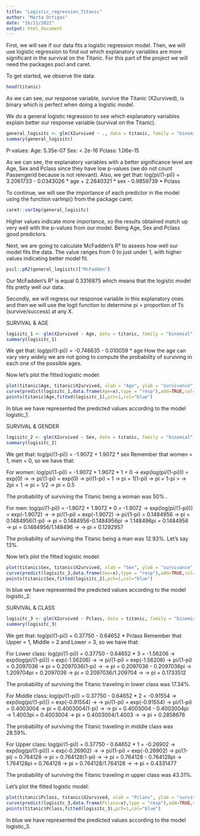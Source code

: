 ```yaml
---
title: "Logistic_regression_Titanic"
author: "Marta Ortigas"
date: "16/11/2022"
output: html_document
---
```

First, we will see if our data fits a logistic regression model. Then, we will
use logistic regression to find out which explanatory variables are more significant
in the survival on the Titanic.
For this part of the project we will need the packages pscl and caret.

To get started, we observe the data:
```r
head(titanic)
```
As we can see, our response variable, survive the Titanic (X2urvived), is binary
which is perfect when doing a logistic model.

We do a general logistic regression to see which explanatory variables explain
better our response variable (survival on the Titanic).
```r
general_logisitc <- glm(X2urvived ~ ., data = titanic, family = "binomial")
summary(general_logisitc)
```
P-values:
Age: 5.35e-07
Sex: < 2e-16
Pclass: 1.06e-15

As we can see, the explanatory variables with a better significance level are Age,
Sex and Pclass since they have low p-values (we do not count Passengerid because
is not relevant).
Also, we get that:
log(pi/(1-pi)) = 3.2061733 - 0.0343026 * age + 2.2640321 * sex - 0.9859739 * Pclass

To continue, we will see the importance of each predictor in the model using the
function varImp() from the package caret.
```r
caret::varImp(general_logisitc)
```
Higher values indicate more importance, so the results obtained match up very well
with the p-values from our model. Being Age, Sex and Pclass good predictors.

Next, we are going to calculate McFadden’s R² to assess how well our model
fits the data.
The value ranges from 0 to just under 1, with higher values indicating better model fit.
```r
pscl::pR2(general_logisitc)["McFadden"]
```
Our McFadden’s R² is equal 0.3316875 which means that the logistic model fits
pretty well our data.


Secondly, we will regress our response variable in this explanatory ones and then we will
use the logit function to determine pi = proportion of 1's (survive/success) at any X.

SURVIVAL & AGE
```r
logisitc_1 <- glm(X2urvived ~ Age, data = titanic, family = "binomial")
summary(logisitc_1)
```
We get that: log(pi/(1-pi)) = -0.746635 - 0.010059 * age 
How the age can vary very widely we are not going to compute the probability of
surviving in each one of the possible ages. 

Now let's plot the fitted logistic model:
```r
plot(titanic$Age, titanic$X2urvived, xlab = "Age", ylab = "survivance", ylim=c(-0.1,1.1))
curve(predict(logisitc_1,data.frame(Age=x),type = "resp"),add=TRUE,col="blue",lwd=2)
points(titanic$Age,fitted(logisitc_1),pch=1,col="blue")
```
In blue we have represented the predicted values according to the model logistic_1.



SURVIVAL & GENDER
```r
logisitc_2 <- glm(X2urvived ~ Sex, data = titanic, family = "binomial")
summary(logisitc_2)
```
We get that: log(pi/(1-pi)) = -1.9072 + 1.9072 * sex 
Remember that women = 1, men = 0, so we have that:

For women: 
log(pi/(1-pi)) = -1.9072 + 1.9072 * 1 = 0 → exp(log(pi/(1-pi))) = exp(0) →
→ pi/(1-pi) = exp(0) → pi/(1-pi) = 1 → pi = 1(1-pi) → pi = 1-pi >
→ 2pi = 1 → pi = 1/2 → pi = 0.5

The probability of surviving the Titanic being a woman was 50% .


For men:
log(pi/(1-pi)) = -1.9072 + 1.9072 * 0 = -1.9072 → exp(log(pi/(1-pi))) = exp(-1.9072) →
→ pi/(1-pi) = exp(-1.9072) → pi/(1-pi) = 0.1484956 → pi = 0.1484956(1-pi) →
pi = 0.1484956-0.1484956pi → 1.148496pi = 0.1484956 → pi = 0.1484956/1.148496 →
→ pi = 0.1292957

The probability of surviving the Titanic being a man was 12.93%. Let's say 13%.

Now let's plot the fitted logistic model:
```r
plot(titanic$Sex, titanic$X2urvived, xlab = "Sex", ylab = "survivance", ylim=c(-0.1,1.1))
curve(predict(logisitc_2,data.frame(Sex=x),type = "resp"),add=TRUE,col="blue",lwd=2)
points(titanic$Sex,fitted(logisitc_2),pch=1,col="blue")
```
In blue we have represented the predicted values according to the model logistic_2.



SURVIVAL & CLASS
```r
logisitc_3 <- glm(X2urvived ~ Pclass, data = titanic, family = "binomial")
summary(logisitc_3)
```
We get that: log(pi/(1-pi)) = 0.37750 - 0.64652 * Pclass 
Remember that Upper = 1, Middle = 2 and Lower = 3, so we have that:

For Lower class:
log(pi/(1-pi)) = 0.37750 - 0.64652 * 3 = -1.56206 → exp(log(pi/(1-pi))) = exp(-1.56206) →
→ pi/(1-pi) = exp(-1.56206) → pi/(1-pi) = 0.2097036 → pi = 0.2097036(1-pi) → 
→ pi = 0.2097036 - 0.2097036pi → 1.209704pi = 0.2097036 → pi = 0.2097036/1.209704 → 
→ pi = 0.1733512

The probability of surviving the Titanic traveling in lower class was 17.34%.


For Middle class:
log(pi/(1-pi)) = 0.37750 - 0.64652 * 2 = -0.91554 → exp(log(pi/(1-pi))) = exp(-0.91554) →
→ pi/(1-pi) = exp(-0.91554) → pi/(1-pi) = 0.4003004 → pi = 0.4003004(1-pi) → 
→ pi = 0.4003004 - 0.4003004pi → 1.4003pi = 0.4003004 → pi = 0.4003004/1.4003 → 
→ pi = 0.2858676

The probability of surviving the Titanic traveling in middle class was 28.59%.


For Upper class:
log(pi/(1-pi)) = 0.37750 - 0.64652 * 1 = -0.26902 → exp(log(pi/(1-pi))) = exp(-0.26902) →
→ pi/(1-pi) = exp(-0.26902) → pi/(1-pi) = 0.764128 → pi = 0.764128(1-pi) → 
→ pi = 0.764128 - 0.764128pi → 1.764128pi = 0.764128 → pi = 0.764128/1.764128 → 
→ pi = 0.4331477

The probability of surviving the Titanic traveling in upper class was 43.31%.

Let's plot the fitted logistic model:
```r
plot(titanic$Pclass, titanic$X2urvived, xlab = "Pclass", ylab = "survivance", ylim=c(-0.1,1.1))
curve(predict(logisitc_3,data.frame(Pclass=x),type = "resp"),add=TRUE,col="blue",lwd=2)
points(titanic$Pclass,fitted(logisitc_3),pch=1,col="blue")
```
In blue we have represented the predicted values according to the model logistic_3.
